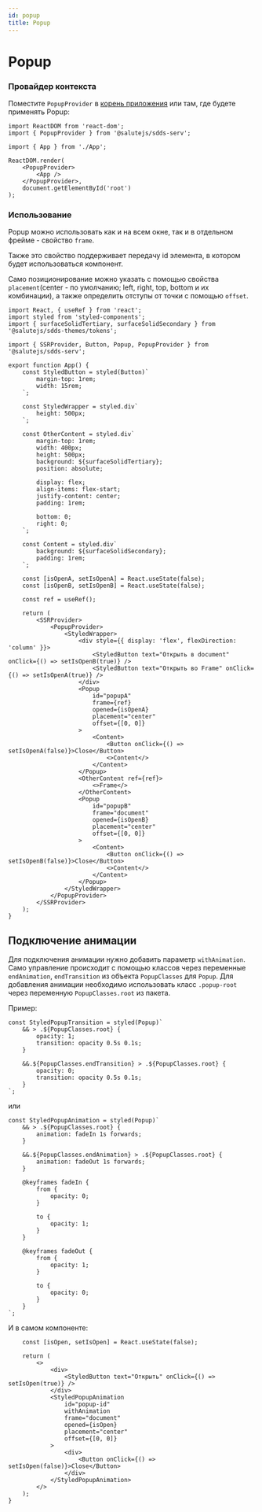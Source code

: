 ```yaml
---
id: popup
title: Popup
---
```



# Popup
<Description name="Popup" />
<PropsTable name="Popup" />

### Провайдер контекста

Поместите `PopupProvider` в [корень приложения](../../#корень-приложения) или там, где будете применять Popup:

```tsx title="index.ts"
import ReactDOM from 'react-dom';
import { PopupProvider } from '@salutejs/sdds-serv';

import { App } from './App';

ReactDOM.render(
    <PopupProvider>
        <App />
    </PopupProvider>,
    document.getElementById('root')
);
```

### Использование

Popup можно использовать как и на всем окне, так и в отдельном фрейме - свойство `frame`.

Также это свойство поддерживает передачу id элемента, в котором будет использоваться компонент.

Само позиционирование можно указать с помощью свойства `placement`(center - по умолчанию; left, right, top, bottom и их комбинации),
 а также определить отступы от точки с помощью `offset`.

```tsx live
import React, { useRef } from 'react';
import styled from 'styled-components';
import { surfaceSolidTertiary, surfaceSolidSecondary } from '@salutejs/sdds-themes/tokens';

import { SSRProvider, Button, Popup, PopupProvider } from  '@salutejs/sdds-serv';

export function App() {
    const StyledButton = styled(Button)`
        margin-top: 1rem;
        width: 15rem;
    `;

    const StyledWrapper = styled.div`
        height: 500px;
    `;

    const OtherContent = styled.div`
        margin-top: 1rem;
        width: 400px;
        height: 500px;
        background: ${surfaceSolidTertiary};
        position: absolute;

        display: flex;
        align-items: flex-start;
        justify-content: center;
        padding: 1rem;

        bottom: 0;
        right: 0;
    `;

    const Content = styled.div`
        background: ${surfaceSolidSecondary};
        padding: 1rem;
    `;

    const [isOpenA, setIsOpenA] = React.useState(false);
    const [isOpenB, setIsOpenB] = React.useState(false);

    const ref = useRef();

    return (
        <SSRProvider>
            <PopupProvider>
                <StyledWrapper>
                    <div style={{ display: 'flex', flexDirection: 'column' }}>
                        <StyledButton text="Открыть в document" onClick={() => setIsOpenB(true)} />
                        <StyledButton text="Открыть во Frame" onClick={() => setIsOpenA(true)} />
                    </div>
                    <Popup
                        id="popupA"
                        frame={ref}
                        opened={isOpenA}
                        placement="center"
                        offset={[0, 0]}
                    >
                        <Content>
                            <Button onClick={() => setIsOpenA(false)}>Close</Button>
                            <>Content</>
                        </Content>
                    </Popup>
                    <OtherContent ref={ref}>
                        <>Frame</>
                    </OtherContent>
                    <Popup
                        id="popupB"
                        frame="document"
                        opened={isOpenB}
                        placement="center"
                        offset={[0, 0]}
                    >
                        <Content>
                            <Button onClick={() => setIsOpenB(false)}>Close</Button>
                            <>Content</>
                        </Content>
                    </Popup>
                </StyledWrapper>
            </PopupProvider>
        </SSRProvider>
    );
}
```

## Подключение анимации

Для подключения анимации нужно добавить параметр `withAnimation`.
Само управление происходит с помощью классов через переменные `endAnimation`, `endTransition` из объекта `PopupClasses` для `Popup`.
Для добавления анимации необходимо использовать класс `.popup-root` через переменную `PopupClasses.root` из пакета.

Пример:

```tsx
const StyledPopupTransition = styled(Popup)`
    && > .${PopupClasses.root} {
        opacity: 1;
        transition: opacity 0.5s 0.1s;
    }

    &&.${PopupClasses.endTransition} > .${PopupClasses.root} {
        opacity: 0;
        transition: opacity 0.5s 0.1s;
    }
`;
```

или

```tsx
const StyledPopupAnimation = styled(Popup)`
    && > .${PopupClasses.root} {
        animation: fadeIn 1s forwards;
    }

    &&.${PopupClasses.endAnimation} > .${PopupClasses.root} {
        animation: fadeOut 1s forwards;
    }

    @keyframes fadeIn {
        from {
            opacity: 0;
        }

        to {
            opacity: 1;
        }
    }

    @keyframes fadeOut {
        from {
            opacity: 1;
        }

        to {
            opacity: 0;
        }
    }
`;
```

И в самом компоненте:

```tsx
    const [isOpen, setIsOpen] = React.useState(false);

    return (
        <>
            <div>
                <StyledButton text="Открыть" onClick={() => setIsOpen(true)} />
            </div>
            <StyledPopupAnimation
                id="popup-id"
                withAnimation
                frame="document"
                opened={isOpen}
                placement="center"
                offset={[0, 0]}
            >
                <div>
                    <Button onClick={() => setIsOpen(false)}>Close</Button>
                </div>
            </StyledPopupAnimation>
        </>
    );
}
```
